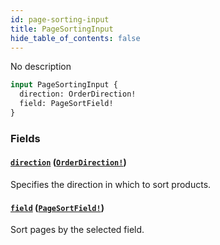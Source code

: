 ```yaml
---
id: page-sorting-input
title: PageSortingInput
hide_table_of_contents: false
---
```


No description

```graphql
input PageSortingInput {
  direction: OrderDirection!
  field: PageSortField!
}
```

### Fields

#### [`direction`](#) ([`OrderDirection!`](../../../developer/api-reference/enums/order-direction))

Specifies the direction in which to sort products.

#### [`field`](#) ([`PageSortField!`](../../../developer/api-reference/enums/page-sort-field))

Sort pages by the selected field.
